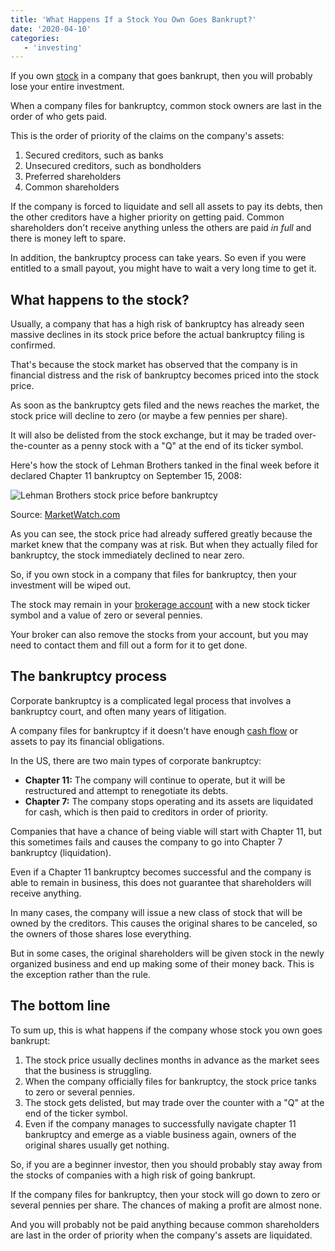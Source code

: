 ```yaml
---
title: 'What Happens If a Stock You Own Goes Bankrupt?'
date: '2020-04-10'
categories:
   - 'investing'
---
```


If you own [stock](https://stockanalysis.com/stocks/) in a company that goes bankrupt, then you will probably lose your entire investment.

When a company files for bankruptcy, common stock owners are last in the order of who gets paid.

This is the order of priority of the claims on the company's assets:

1. Secured creditors, such as banks
2. Unsecured creditors, such as bondholders
3. Preferred shareholders
4. Common shareholders

If the company is forced to liquidate and sell all assets to pay its debts, then the other creditors have a higher priority on getting paid. Common shareholders don't receive anything unless the others are paid _in full_ and there is money left to spare.

In addition, the bankruptcy process can take years. So even if you were entitled to a small payout, you might have to wait a very long time to get it.

## What happens to the stock?

Usually, a company that has a high risk of bankruptcy has already seen massive declines in its stock price before the actual bankruptcy filing is confirmed.

That's because the stock market has observed that the company is in financial distress and the risk of bankruptcy becomes priced into the stock price.

As soon as the bankruptcy gets filed and the news reaches the market, the stock price will decline to zero (or maybe a few pennies per share).

It will also be delisted from the stock exchange, but it may be traded over-the-counter as a penny stock with a "Q" at the end of its ticker symbol.

Here's how the stock of Lehman Brothers tanked in the final week before it declared Chapter 11 bankruptcy on September 15, 2008:

![Lehman Brothers stock price before bankruptcy](https://stockanalysis.com/wp-content/uploads/2020/04/lehman-brothers-stock-price-before-bankruptcy.png)

Source: [MarketWatch.com](https://www.marketwatch.com/story/in-lehmans-last-days-merrill-lynch-may-have-allowed-illegal-bets-against-firm-2015-06-02)

As you can see, the stock price had already suffered greatly because the market knew that the company was at risk. But when they actually filed for bankruptcy, the stock immediately declined to near zero.

So, if you own stock in a company that files for bankruptcy, then your investment will be wiped out.

The stock may remain in your [brokerage account](https://stockanalysis.com/how-to-buy-stocks-online/) with a new stock ticker symbol and a value of zero or several pennies.

Your broker can also remove the stocks from your account, but you may need to contact them and fill out a form for it to get done.

## The bankruptcy process

Corporate bankruptcy is a complicated legal process that involves a bankruptcy court, and often many years of litigation.

A company files for bankruptcy if it doesn't have enough [cash flow](https://stockanalysis.com/term/cash-flow-statement/) or assets to pay its financial obligations.

In the US, there are two main types of corporate bankruptcy:

-  **Chapter 11:** The company will continue to operate, but it will be restructured and attempt to renegotiate its debts.
-  **Chapter 7:** The company stops operating and its assets are liquidated for cash, which is then paid to creditors in order of priority.

Companies that have a chance of being viable will start with Chapter 11, but this sometimes fails and causes the company to go into Chapter 7 bankruptcy (liquidation).

Even if a Chapter 11 bankruptcy becomes successful and the company is able to remain in business, this does not guarantee that shareholders will receive anything.

In many cases, the company will issue a new class of stock that will be owned by the creditors. This causes the original shares to be canceled, so the owners of those shares lose everything.

But in some cases, the original shareholders will be given stock in the newly organized business and end up making some of their money back. This is the exception rather than the rule.

## The bottom line

To sum up, this is what happens if the company whose stock you own goes bankrupt:

1. The stock price usually declines months in advance as the market sees that the business is struggling.
2. When the company officially files for bankruptcy, the stock price tanks to zero or several pennies.
3. The stock gets delisted, but may trade over the counter with a "Q" at the end of the ticker symbol.
4. Even if the company manages to successfully navigate chapter 11 bankruptcy and emerge as a viable business again, owners of the original shares usually get nothing.

So, if you are a beginner investor, then you should probably stay away from the stocks of companies with a high risk of going bankrupt.

If the company files for bankruptcy, then your stock will go down to zero or several pennies per share. The chances of making a profit are almost none.

And you will probably not be paid anything because common shareholders are last in the order of priority when the company's assets are liquidated.
